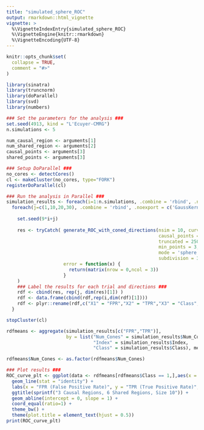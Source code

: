 ```yaml
---
title: "simulated_sphere_ROC"
output: rmarkdown::html_vignette
vignette: >
  %\VignetteIndexEntry{simulated_sphere_ROC}
  %\VignetteEngine{knitr::rmarkdown}
  %\VignetteEncoding{UTF-8}
---
```


```r
knitr::opts_chunk$set(
  collapse = TRUE,
  comment = "#>"
)
```

```r
library(sinatra)
library(truncnorm)
library(doParallel)
library(svd)
library(numbers)
```

```r
### Set the parameters for the analysis ###
set.seed(4913, kind = "L'Ecuyer-CMRG")
n.simulations <- 5

num_causal_region <- arguments[1]
num_shared_region <- arguments[2]
causal_points <- arguments[3]
shared_points <- arguments[3]
```

```r
### Setup DoParallel ###
no_cores <- detectCores() 
cl <- makeCluster(no_cores, type="FORK")  
registerDoParallel(cl)  

### Run the analysis in Parallel ###
simulation_results <- foreach(i=1:n.simulations, .combine = 'rbind', .noexport = c('GaussKernel')) %:% 
  foreach(j=c(1,10,20,30), .combine = 'rbind', .noexport = c('GaussKernel')) %dopar% {
    
    set.seed(9*i+j)
    
    res <- tryCatch( generate_ROC_with_coned_directions(nsim = 10, curve_length = 30, grid_size = 25, distance_to_causal_point = 0.1, 
                                                        causal_points = causal_points,shared_points = shared_points, desired_num_cones = j, eta = 0.1, 
                                                        truncated = 250, two_curves = TRUE, ball = TRUE, ball_radius = 1.5, type = 'vertex',
                                                        min_points = 3, directions_per_cone = 5, cap_radius = 0.15, radius = 1,ec_type = 'ECT',
                                                        mode = 'sphere', fpr = 0.05, start = 1, cusps = 50,
                                                        subdivision = 3,num_causal_region = num_causal_region, num_shared_region = num_shared_region),
                     error = function(x) {
                       return(matrix(nrow = 0,ncol = 3))
                     }
    )
    ### Label the results for each trial and directions ###
    rdf <- cbind(res, rep(j, dim(res)[1]) )
    rdf <- data.frame(cbind(rdf,rep(i,dim(rdf)[1])))
    rdf <- plyr::rename(rdf,c("X1" = "FPR","X2" = "TPR","X3" = "Class","X4" = "Index","X5" = "Num_Cones","X6" = "Trial"))
  }

stopCluster(cl)
```


```r
rdfmeans <- aggregate(simulation_results[c("FPR","TPR")],
                      by = list("Num_Cones" = simulation_results$Num_Cones,
                                "Index" = simulation_results$Index,
                                "Class" = simulation_results$Class), mean)             

rdfmeans$Num_Cones <- as.factor(rdfmeans$Num_Cones)

### Plot results ###
ROC_curve_plt <- ggplot(data <- rdfmeans[rdfmeans$Class == 1,],aes(x = FPR, y = TPR, color = Num_Cones)) +
  geom_line(stat = "identity") +
  labs(x = "FPR (False Positive Rate)", y = "TPR (True Positive Rate)", color = "# Cones") +
  ggtitle(sprintf("3 Causal Regions, 6 Shared Regions, Size 10")) +
  geom_abline(intercept = 0, slope = 1) + 
  coord_equal(ratio=1) +
  theme_bw() +
  theme(plot.title = element_text(hjust = 0.5))
print(ROC_curve_plt)
```
